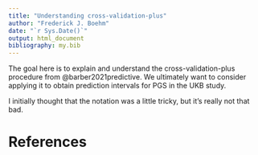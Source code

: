 ```yaml
---
title: "Understanding cross-validation-plus"
author: "Frederick J. Boehm"
date: "`r Sys.Date()`"
output: html_document
bibliography: my.bib
---
```


The goal here is to explain and understand the cross-validation-plus procedure from @barber2021predictive. We ultimately want to consider applying it to obtain prediction intervals for PGS in the UKB study.

I initially thought that the notation was a little tricky, but it's really not that bad.









# References





